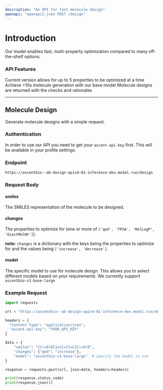 ```yaml
---
description: "An API for fast molecule design"
openapi: "openapi2.json POST /design"
---
```



# Introduction
Our model enables fast, multi-property optimization compared to many off-the-shelf options.

### API Features
<Card title="Mult-Property Optimization" icon="check" iconType="duotone" color="green">
  Current version allows for up to 5 properties to be optimized at a time
</Card>
<Card title="Ultra-fast design" icon="check" iconType="duotone" color="green">
  Achieve >10s molecule generation with our base model 
</Card>
<Card title="Realistic Molecules" icon="check" iconType="duotone" color="green">
  Molecule designs are returned with the checks and rationales
</Card>


---

## Molecule Design
Generate molecule designs with a simple request.

### Authentication
In order to use our API you need to get your `ascent-api-key` first. This will be available in your profile settings. 

### Endpoint
`https://ascentbio--ab-design-apiv4-01-inference-dev.modal.run/design`

### Request Body

#### smiles

The SMILES representation of the molecule to be designed.

#### changes 

The properties to optimize for (one or more of `['qed', 'TPSA', 'MolLogP', 'ExactMolWt']`).

**note:** `changes` is a dictionary with the keys being the properties to optimize for and the values being `['increase', 'decrease']`.

#### model

The specific model to use for molecule design. This allows you to select different models based on your requirements.
We currently support `ascentbio-v1-base-large`

### Example Request

```python
import requests

url = "https://ascentbio--ab-design-apiv4-01-inference-dev.modal.run/design"

headers = {
  "Content-Type": "application/json",
  "ascent-api-key": "YOUR_API_KEY"
}

data = {
    "smiles": "CC(=O)OC1=CC=CC=C1C(=O)O",
    "changes": {"qed": "increase"},
    "model": "ascentbio-v1-base-large"  # Specify the model to use
}

response = requests.post(url, json=data, headers=headers)

print(response.status_code)
print(response.json())
```